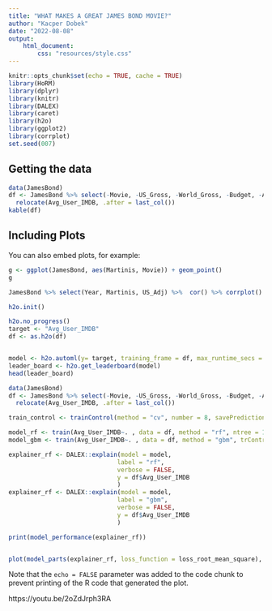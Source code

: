 ```yaml
---
title: "WHAT MAKES A GREAT JAMES BOND MOVIE?"
author: "Kacper Dobek"
date: "2022-08-08"
output: 
    html_document:
        css: "resources/style.css"
---
```


```r
knitr::opts_chunk$set(echo = TRUE, cache = TRUE)
library(HoRM)
library(dplyr)
library(knitr)
library(DALEX)
library(caret)
library(h2o)
library(ggplot2)
library(corrplot)
set.seed(007)
```

## Getting the data

```r
data(JamesBond)
df <- JamesBond %>% select(-Movie, -US_Gross, -World_Gross, -Budget, -Avg_User_Rtn_Tom) %>%
  relocate(Avg_User_IMDB, .after = last_col())
kable(df)
```

## Including Plots

You can also embed plots, for example:

```r
g <- ggplot(JamesBond, aes(Martinis, Movie)) + geom_point()
g

JamesBond %>% select(Year, Martinis, US_Adj) %>%  cor() %>% corrplot()
```

```r

h2o.init()

h2o.no_progress()
target <- "Avg_User_IMDB"
df <- as.h2o(df)



```


```r

model <- h2o.automl(y= target, training_frame = df, max_runtime_secs = 30, max_models = 5, nfolds = 10)
leader_board <- h2o.get_leaderboard(model)
head(leader_board)

```

```r

data(JamesBond)
df <- JamesBond %>% select(-Movie, -US_Gross, -World_Gross, -Budget, -Avg_User_Rtn_Tom) %>%
  relocate(Avg_User_IMDB, .after = last_col())

train_control <- trainControl(method = "cv", number = 8, savePredictions = "all")

model_rf <- train(Avg_User_IMDB~. , data = df, method = "rf", ntree = 100, trControl = train_control)
model_gbm <- train(Avg_User_IMDB~. , data = df, method = "gbm", trControl = train_control)

explainer_rf <- DALEX::explain(model = model,
                              label = "rf",
                              verbose = FALSE,
                              y = df$Avg_User_IMDB
                              )
explainer_rf <- DALEX::explain(model = model,
                              label = "gbm",
                              verbose = FALSE,
                              y = df$Avg_User_IMDB
                              )

print(model_performance(explainer_rf))


plot(model_parts(explainer_rf, loss_function = loss_root_mean_square), model_parts(explainer_gbm, loss_function = loss_root_mean_square))
```

Note that the `echo = FALSE` parameter was added to the code chunk to prevent printing of the R code that generated the plot.

https://youtu.be/2oZdJrph3RA

